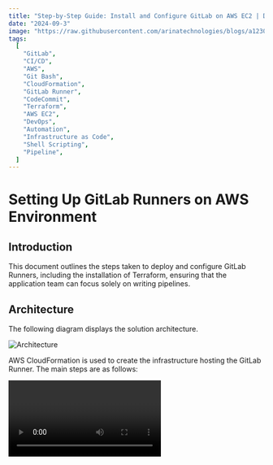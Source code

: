 ```yaml
---
title: "Step-by-Step Guide: Install and Configure GitLab on AWS EC2 | DevOps CI/CD with GitLab on AWS "
date: "2024-09-3"
image: "https://raw.githubusercontent.com/arinatechnologies/blogs/a1230c7dad61f35ee5d53b0234db4f665f5a43f5/images/gitlab%20thumbnail.webp"
tags:
  [
    "GitLab",
    "CI/CD",
    "AWS",
    "Git Bash",
    "CloudFormation",
    "GitLab Runner",
    "CodeCommit",
    "Terraform",
    "AWS EC2",
    "DevOps",
    "Automation",
    "Infrastructure as Code",
    "Shell Scripting",
    "Pipeline",
  ]
---
```


# Setting Up GitLab Runners on AWS Environment

## Introduction

This document outlines the steps taken to deploy and configure GitLab Runners, including the installation of Terraform, ensuring that the application team can focus solely on writing pipelines.

## Architecture

The following diagram displays the solution architecture.

![Architecture](https://github.com/arinatechnologies/blogs/blob/0d061d2f4057c06b187ada5d2dde7c7d765d9abc/images/gitlabrunnersimage.png)

AWS CloudFormation is used to create the infrastructure hosting the GitLab Runner. The main steps are as follows:

<Video id="KYUYm3iLOv4" title="Setting Up GitLab Runners on AWS Environment" />

1. The user runs a deploy script to deploy the CloudFormation template. The template is parameterized, and the parameters are defined in a properties file. The properties file specifies the infrastructure configuration and the environment in which to deploy the template.
2. The deploy script calls CloudFormation CreateStack API to create a GitLab Runner stack in the specified environment.
3. During stack creation, an EC2 autoscaling group is created with the desired number of EC2 instances. Each instance is launched via a launch template created with values from the properties file. An IAM role is created and attached to the EC2 instance, containing permissions required for the GitLab Runner to execute pipeline jobs. A lifecycle hook is attached to the autoscaling group on instance termination events, ensuring graceful instance termination.
4. During instance launch, GitLab Runner will be configured and installed. Terraform, Git, and other software will also be installed as needed.
5. The user may repeat the same steps to deploy GitLab Runner into another environment.

## Infrastructure Setup with CloudFormation

### Customizing the CloudFormation Template

The initial step in deploying GitLab Runners involved setting up the infrastructure using AWS CloudFormation. The standard CloudFormation template was customized to fit the unique requirements of the environment.

**CloudFormation Template Location:** [GitLab Runner Template](https://sgk-runner-gitlab.s3.us-west-2.amazonaws.com/gitlab-runner.yaml)

**CloudFormation Template Location:** [GitLab Runner Scaling Group / Cluster Template](https://github.com/arinatechnologies/blogs/raw/814769ea883b6dad85dcdd758c71f5edf17ce3e6/code/gitlab-runner/gitlab-runner.zip)

For any automation requirement or issues, please reach out to us [ Contact Us](https://www.arinatechnologies.com/contact) <br/>

**Parameters used:**
![Parameters](https://github.com/arinatechnologies/blogs/commit/145ff3ac529cd5883e56acc20c1600fd97c76cd9#diff-5572aa29a3f5c28e2d56dacf550c662702f558ed96a03b029e43f60acd653e73)

### Deploying the CloudFormation Stack

To deploy the CloudFormation stack, use the following command. This command assumes you have AWS CLI configured with the appropriate credentials:

```bash
aws cloudformation create-stack --stack-name amazon-ec2-gitlab-runner-demo1 --template-body file://gitlab-runner.yaml --capabilities CAPABILITY_NAMED_IAM
```

To update the stack, use the following command:

```bash
aws cloudformation update-stack --stack-name amazon-ec2-gitlab-runner-demo1 --template-body file://gitlab-runner.yaml --capabilities CAPABILITY_NAMED_IAM
```

This command will provision a CloudFormation stack similar to [this link](https://us-west-2.console.aws.amazon.com/cloudformation/home?region=us-west-2#/stacks/stackinfo?stackId=arn%3Aaws%3Acloudformation%3Aus-west-2%3A533267450200%3Astack%2Famazon-ec2-gitlab-runner%2Fce23d680-55ed-11ef-b4ec-02b5a44c5779) that creates the following resources:

<table>
                                                <tbody>
                                                <tr>
                                                        <th>Logical ID</th>
                                                        <th>Physical ID</th>
                                                        <th>Type</th>
                                                    </tr>
                                                    <tr>
                                                        <td>ASGBucketPolicy</td>
                                                        <td>arn:aws:iam::your-account-id:policy/amazon-ec2-gitlab-runner-RnrASG-1TE6FTX28FEDB-ASGBucketPolicy</td>
                                                        <td>AWS::IAM::ManagedPolicy</td>
                                                    </tr>
                                                    <tr>
                                                        <td>ASGInstanceProfile</td>
                                                        <td>amazon-ec2-gitlab-runner-RnrASG-1TE6FTX28FEDB-ASGInstanceProfile-MM31yammSlL2</td>
                                                        <td>AWS::IAM::InstanceProfile</td>
                                                        
                                                    </tr>
                                                    <tr>
                                                        <td>ASGLaunchTemplate</td>
                                                        <td>lt-0ae6b1f22e6fb59d3</td>
                                                        <td>AWS::EC2::LaunchTemplate</td>
                                                    </tr>
                                                    <tr>
                                                        <td>ASGRebootRole</td>
                                                        <td>amazon-ec2-gitlab-runner-RnrASG-1TE6F-ASGRebootRole-qY5TrCFgM17Z</td>
                                                        <td>AWS::IAM::Role</td>
                                                    </tr>
                                                    <tr>
                                                        <td>ASGSelfAccessPolicy</td>
                                                        <td>arn:aws:iam::your-account-id:policy/amazon-ec2-gitlab-runner-RnrASG-1TE6FTX28FEDB-ASGSelfAccessPolicy</td>
                                                        <td>AWS::IAM::ManagedPolicy</td>
                                                    </tr>
                                                    <tr>
                                                        <td>CFCustomResourceLambdaRole</td>
                                                        <td>amazon-ec2-gitlab-runner–CFCustomResourceLambdaRol-QGhwhUWsmzOs</td>
                                                        <td>AWS::IAM::Role</td>
                                                    </tr>
                                                    <tr>
                                                        <td>EC2SelfAccessPolicy</td>
                                                        <td>arn:aws:iam::your-account-id:policy/amazon-ec2-gitlab-runner-RnrASG-1TE6FTX28FEDB-EC2SelfAccessPolicy</td>
                                                        <td>AWS::IAM::ManagedPolicy</td>
                                                    </tr>
                                                    <tr>
                                                        <td>InstanceASG</td>
                                                        <td>amazon-ec2-gitlab-runner-RnrASG-1TE6FTX28FEDB-InstanceASG-o3DHi2HsGB7Y</td>
                                                        <td>AWS::AutoScaling::AutoScalingGroup</td>
                                                    </tr>
                                                    <tr>
                                                        <td>LookupVPCInfo</td>
                                                        <td>2024/08/09/[$LATEST]74897306b3a74abd98a9c637a27c19a7</td>
                                                        <td>Custom::VPCInfo</td>
                                                    </tr>
                                                    <tr>
                                                        <td>LowerCasePlusRandomLambda</td>
                                                        <td>amazon-ec2-gitlab-runner–LowerCasePlusRandomLambd-oGUYEJJRIG0O</td>
                                                        <td>AWS::Lambda::Function</td>
                                                    </tr>
                                                    <tr>
                                                        <td>S3BucketNameLower</td>
                                                        <td>2024/08/09/[$LATEST]e3cb7909bd224ab594c81514708e7827</td>
                                                        <td>Custom::Lowercase</td>
                                                    </tr>
                                                    <tr>
                                                        <td>VPCInfoLambda</td>
                                                        <td>amazon-ec2-gitlab-runner-RnrASG-1TE6-VPCInfoLambda-kL65a1M75SYR</td>
                                                        <td>AWS::Lambda::Function</td>
                                                    </tr>
                                                </tbody>
                                                    
                                                </table>

## Shell-Based Installation Approach

Rather than using Docker, in your environment, you can use Shell (kernel) for installing GitLab Runner and Terraform directly on the EC2 instances. Using shell rather than container provides the following benefits:

- **Simpler Debugging:** Direct installation via shell scripts simplifies the debugging process. If something goes wrong, engineers can SSH into the instance and troubleshoot directly rather than dealing with Docker container issues.
- **Performance Considerations:** Running the runner directly on the EC2 instance reduces the overhead introduced by containerization, potentially improving performance.

### Installation Commands

Below are the key commands used in the shell script for installing GitLab Runner and Terraform:

```bash
#!/bin/bash
# Update and install necessary packages
yum update -y
yum install -y amazon-ssm-agent git unzip wget jq

# Install Terraform
wget https://releases.hashicorp.com/terraform/1.0.11/terraform_1.0.11_linux_amd64.zip
unzip terraform_1.0.11_linux_amd64.zip
mv terraform /usr/local/bin/

# Install GitLab Runner
sudo curl -L --output /usr/local/bin/gitlab-runner https://gitlab-runner-downloads.s3.amazonaws.com/latest/binaries/gitlab-runner-linux-amd64
sudo chmod +x /usr/local/bin/gitlab-runner
sudo useradd --comment 'GitLab Runner' --create-home gitlab-runner --shell /bin/bash
sudo gitlab-runner install --user=gitlab-runner --working-directory=/home/gitlab-runner
sudo gitlab-runner start

# Source GitBash
echo 'export PATH=$PATH:/home/gitlab-runner' >> ~/.bashrc
source ~/.bashrc
```

## Configuration and Usage

### Registering the GitLab Runner

Once the GitLab Runner is installed, it needs to be registered with your GitLab instance. This process can be automated or done manually. Below is an example of how you can register the runner using the `gitlab-runner register` command:

```bash
gitlab-runner register \
  --non-interactive \
  --url "https://gitlab.com/" \
  --registration-token "YOUR_REGISTRATION_TOKEN" \
  --executor "shell" \
  --description "GitLab Runner" \
  --tag-list "shell,sgkci/cd" \
  --run-untagged="true" \
  --locked="false"
```

A simple command:

```bash
sudo gitlab-runner register --url https://gitlab.com/ --registration-token <Your registration token>

Example:
sudo gitlab-runner register --url https://gitlab.com/ --registration-token GR1348941Du4BazUzERU5M1m_LeLU
```

This command registers the GitLab Runner to your GitLab project, allowing it to execute CI/CD pipelines directly on the EC2 instance using the shell executor.

### Attaching Runner to GitLab Repo

![Attaching Runner](https://github.com/arinatechnologies/blogs/blob/3e63990bdd4e596d9db2fcea2c03f0b6871cd029/images/gitlabrunners.png)
Navigate to **Repo** → **Settings** → **CI/CD**. Your runner should show up. Click "Enable for this project," after which the runner should be visible.
_Note: To ensure that the runner picks up your job, ensure that the right tag is in place, and you may need to disable the Instance Runners._

If any step in this article is not clear or further information is needed, please check out our consulting services, where we have a deep talent pool that has good DevOps experience in tools such as GitLab, CodePipeline, Jenkins [ Refer Cloud Consulting](https://www.arinatechnologies.com/consulting) <br/>
Ready to take your cloud infrastructure to the next level? Please reach out to us [ Contact Us](https://www.arinatechnologies.com/contact) <br/>

# Other Blogs

[Access CodeCommit/Git via AWS Identity Center](https://www.arinatechnologies.com/posts/codecommitgit) <br/>
[How do I deploy ECS Task in a different account using CodePipeline that uses CodeDeploy](https://www.arinatechnologies.com/posts/codepipeline) <br/>
